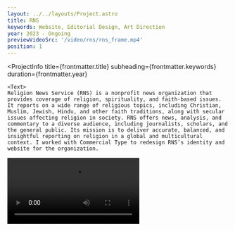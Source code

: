 ```yaml
---
layout: ../../layouts/Project.astro
title: RNS
keywords: Website, Editorial Design, Art Direction
year: 2023 - Ongoing
previewVideoSrc: '/video/rns/rns_frame.mp4'
position: 1
---
```




<ProjectInfo
    title={frontmatter.title}
    subheading={frontmatter.keywords}
    duration={frontmatter.year}
>
    <Text>
    Religion News Service (RNS) is a nonprofit news organization that provides coverage of religion, spirituality, and faith-based issues. It reports on a wide range of religious topics, including Christian, Muslim, Jewish, Hindu, and other faith traditions, along with secular issues affecting religion in society. RNS offers news, analysis, and commentary to a diverse audience, including journalists, scholars, and the general public. Its mission is to deliver accurate, balanced, and insightful reporting on religion in a global and multicultural context. I worked with Commercial Type to redesign RNS’s identity and website for the organization.
</Text>
</ProjectInfo>
<Video src='/video/rns/rns_logo_animation.mp4' />
<Video src='/video/rns/rns_website_animation.mp4' />
<Video src='/video/rns/rns_topic.mp4' />
<Video src='/video/rns/rns_modules.mp4' />
<Img src={import('../../images/rns/rns_websiteoverview.png')} alt={'Website Overview'} />
<Img src={import('../../images/rns/rns_social.png')} alt={'Social'} />
<Img src={import('../../images/rns/rns_billboard.png')} alt={'Billboard'} />
<Img src={import('../../images/rns/rns_pin.png')} alt={'Pin'} />
<Img src={import('../../images/rns/rns_tote.jpg')} alt={'Tote'} />




